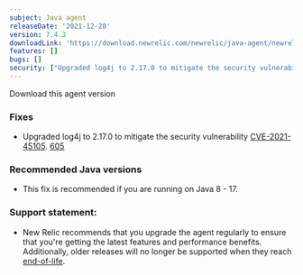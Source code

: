```yaml
---
subject: Java agent
releaseDate: '2021-12-20'
version: 7.4.3
downloadLink: 'https://download.newrelic.com/newrelic/java-agent/newrelic-agent/7.4.3/'
features: []
bugs: []
security: ["Upgraded log4j to 2.17.0 to mitigate the security vulnerability CVE-2021-45105"]
---
```

<ButtonGroup>
  <ButtonLink
    role="button"
    to="https://download.newrelic.com/newrelic/java-agent/newrelic-agent/7.4.3/"
    variant="primary"
  >
    Download this agent version
  </ButtonLink>
</ButtonGroup>

### Fixes

* Upgraded log4j to 2.17.0 to mitigate the security vulnerability [CVE-2021-45105](https://github.com/advisories/GHSA-p6xc-xr62-6r2g). [605](https://github.com/newrelic/newrelic-java-agent/issues/605)

### Recommended Java versions

* This fix is recommended if you are running on Java 8 - 17.

### Support statement:

* New Relic recommends that you upgrade the agent regularly to ensure that you're getting the latest features and
  performance benefits. Additionally, older releases will no longer be supported when they reach
  [end-of-life](https://docs.newrelic.com/docs/using-new-relic/cross-product-functions/install-configure/notification-changes-new-relic-saas-features-distributed-software/).
